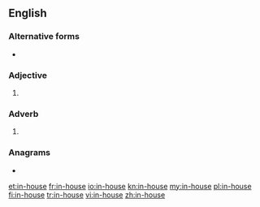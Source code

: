 ==English==

===Alternative forms===
* {{l|en|in house}}

===Adjective===
{{en-adj|head=[[in]]-[[house]]|-}}

# {{alternative spelling of|in house|lang=en}}

===Adverb===
{{en-adv|head=[[in]]-[[house]]|-}}

# {{alternative spelling of|in house|lang=en}}

===Anagrams===
* {{l|en|heinous}}

[[et:in-house]]
[[fr:in-house]]
[[io:in-house]]
[[kn:in-house]]
[[my:in-house]]
[[pl:in-house]]
[[fi:in-house]]
[[tr:in-house]]
[[vi:in-house]]
[[zh:in-house]]